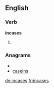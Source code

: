 ==English==

===Verb===
'''incases'''

# {{third-person singular of|[[incase]]}}

===Anagrams===
* {{alphagram|aceinss}}
* [[caseins#English|caseins]]

[[de:incases]]
[[fr:incases]]